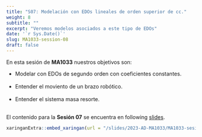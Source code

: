 ```yaml
---
title: "S07: Modelación con EDOs lineales de orden superior de cc."
weight: 8
subtitle: ""
excerpt: "Veremos modelos asociados a este tipo de EDOs"
date: '`r Sys.Date()`'
slug: MA1033-session-08
draft: false
---
```


En esta sesión de **MA1033** nuestros objetivos son:


* Modelar con EDOs de segundo orden con coeficientes constantes. <br/><br/>
* Entender el moviento de un brazo robótico. <br/><br/>
* Entender el sistema masa resorte. <br/><br/>

El contenido para la **Sesión 07** se encuentra en following [slides](/slides/2023-AD-MA1033/MA1033-sesion-08).

```r
xaringanExtra::embed_xaringan(url = "/slides/2023-AD-MA1033/MA1033-sesion-08", ratio = "4:3")
```